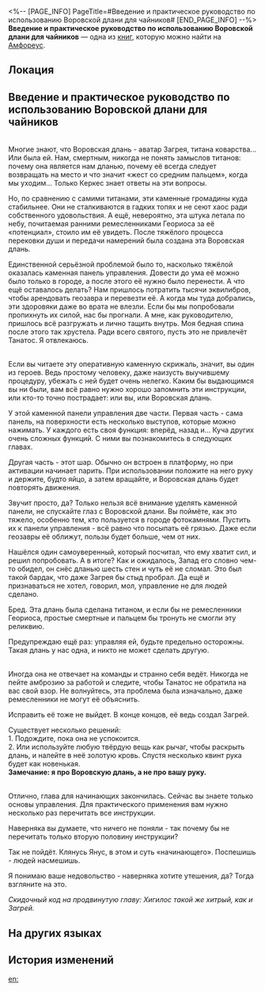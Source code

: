 <%-- [PAGE_INFO]
PageTitle=#Введение и практическое руководство по использованию Воровской длани для чайников#
[END_PAGE_INFO] --%>
{{Дополнить}}
{{Книга Инфобокс
|id           = 433
|Название     = 
|Изображение  = Предмет Книга Амфореус 4.png
|Мир          = Амфореус
|Томов        = 1
|Автор        = <!--нужно добавить-->
|Описание     = В руинах можно найти устройство в форме огромной руки. Это Воровская длань. Издание для новичков. Почерк, однако, оставляет желать лучшего.
|Том1         = {{tx}}
|Источник1    = {{tx|Отсутствует источник}}
|Персонажи    = 
|Фракции      = 
}}
'''Введение и практическое руководство по использованию Воровской длани для чайников''' — одна из [[Книги|книг]], которую можно найти на [[Амфореус]].

==Локация==
{{Отметка карты|<!--название карты-->|<!--id отметки-->}}

==Введение и практическое руководство по использованию Воровской длани для чайников==
'''{{Размер|28|Первоисточник}}'''<br />
Многие знают, что Воровская длань - аватар Загрея, титана коварства... Или была ей. Нам, смертным, никогда не понять замыслов титанов: почему она является нам дланью, почему её всегда следует возвращать на место и что значит «жест со средним пальцем», когда мы уходим... Только Керкес знает ответы на эти вопросы.

Но, по сравнению с самими титанами, эти каменные громадины куда стабильнее. Они не сталкиваются в гадких топях и не сеют хаос ради собственного удовольствия. А ещё, невероятно, эта штука летала по небу, почитаемая ранними ремесленниками Геориоса за её «потенциал», стоило им её увидеть. После тяжёлого процесса перековки души и передачи намерений была создана эта Воровская длань.

Единственной серьёзной проблемой было то, насколько тяжёлой оказалась каменная панель управления. Довести до ума её можно было только в городе, а после этого её нужно было перенести. А что ещё оставалось делать? Нам пришлось потратить тысячи эквилибров, чтобы арендовать геозавра и перевезти её. А когда мы туда добрались, эти здоровяки даже во врата не влезли. Если бы мы попробовали пропихнуть их силой, нас бы прогнали. А мне, как руководителю, пришлось всё разгружать и лично тащить внутрь. Моя бедная спина после этого так хрустела. Ради всего святого, пусть это не привлечёт Танатос. Я отвлекаюсь.

'''{{Размер|28|Управление}}'''<br />
Если вы читаете эту оперативную каменную скрижаль, значит, вы один из героев. Ведь простому человеку, даже наизусть выучившему процедуру, убежать с ней будет очень нелегко. Каким бы выдающимся вы ни были, вам всё равно нужно хорошо запомнить эти инструкции, или кто-то точно пострадает: или вы, или Воровская длань.

У этой каменной панели управления две части. Первая часть - сама панель, на поверхности есть несколько выступов, которые можно нажимать. У каждого есть своя функция: вперёд, назад и... Куча других очень сложных функций. С ними вы познакомитесь в следующих главах.

Другая часть - этот шар. Обычно он встроен в платформу, но при активации начинает парить. При использовании положите на него руку и держите, будто яйцо, а затем вращайте, и Воровская длань будет повторять движения.

Звучит просто, да? Только нельзя всё внимание уделять каменной панели, не спускайте глаз с Воровской длани. Вы поймёте, как это тяжело, особенно тем, кто пользуется в городе фотокамнями. Пустить их к панели управления - всё равно что посыпать её грязью. Даже если геозавры её оближут, пользы будет больше, чем от них.

Нашёлся один самоуверенный, который посчитал, что ему хватит сил, и решил попробовать. А в итоге? Как и ожидалось, Запад его словно чем-то обидел, он снёс дланью шесть стен и чуть её не сломал. Это был такой бардак, что даже Загрея бы стыд пробрал. Да ещё и признаваться не хотел, говорил, мол, управление не для людей сделано.

Бред. Эта длань была сделана титаном, и если бы не ремесленники Геориоса, простые смертные и пальцем бы тронуть не смогли эту реликвию.

Предупреждаю ещё раз: управляя ей, будьте предельно осторожны. Такая длань у нас одна, и никто не может сделать другую.

'''{{Размер|28|Устранение неисправностей}}'''<br />
Иногда она не отвечает на команды и странно себя ведёт. Никогда не пейте амброзию за работой и следите, чтобы Танатос не обратила на вас свой взор. Не волнуйтесь, эта проблема была изначально, даже ремесленники не могут её объяснить.

Исправить её тоже не выйдет. В конце концов, её ведь создал Загрей.

Существует несколько решений:<br />
1. Подождите, пока она не успокоится.<br />
2. Или используйте любую твёрдую вещь как рычаг, чтобы раскрыть длань, и налейте в неё золотую кровь. Спустя несколько квинт рука будет как новенькая.<br />
'''Замечание: я про Воровскую длань, а не про вашу руку.'''

'''{{Размер|28|Приложение}}'''<br />
Отлично, глава для начинающих закончилась. Сейчас вы знаете только основы управления. Для практического применения вам нужно несколько раз перечитать все инструкции.

Наверняка вы думаете, что ничего не поняли - так почему бы не перечитать только вторую половину инструкции?

Так не пойдёт. Клянусь Янус, в этом и суть «начинающего». Поспешишь - людей насмешишь.

Я понимаю ваше недовольство - наверняка хотите утешения, да? Тогда взгляните на это.

''Скидочный код на продвинутую главу: Хигилос такой же хитрый, как и Загрей.''

==На других языках==
{{На других языках
|en   = Thief's Hand Introduction and Practice for Dummies
|zhs  = 贼之手的介绍与实操•初级
|zht  = 賊之手的介紹與實操•初級
|ja   = 賊の手の紹介と実践・初級編
|ko   = 도둑의 손 소개 및 실전 조작•초급
|es   = Introducción y funcionamiento de la Mano del Ladrón para principiantes
|fr   = Présentation de la Main du voleur et entraînement pour les nuls
|ru   = Введение и практическое руководство по использованию Воровской длани для чайников
|th   = บทนำและการใช้งานมือจอมโจร - ระดับต้น
|vi   = Giới Thiệu Và Thao Tác Của Bàn Tay Kẻ Trộm-Sơ Cấp
|de   = Die Hand des Diebes – Einführung und Übungen für Dummies
|id   = Pengenalan dan Pengoperasian Tangan Pencuri - Dasar
|pt   = Introdução e Prática da Mão Leve para Leigos
}}

==История изменений==
{{История изменений|3.5}}

[[en:]]